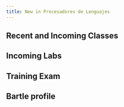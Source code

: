 ```yaml
---
title: New in Procesadores de Lenguajes
---
```



## Recent and Incoming Classes

<Redirect to="/clases/april/2024-04-30-leccion" title="2024-04-30-leccion" />

<Redirect to="/clases/april/2024-04-29-leccion" title="2024-04-29-leccion" />

<Redirect to="/clases/april/2024-04-24-leccion" title="2024-04-24-leccion" />


## Incoming Labs

<Redirect to="/labs/tfa" title="TFA" />

<Redirect to="/labs/egg-2-js" title="Lab  Egg to JS translator" />

<Redirect to="/labs/extended-egg-interpreter" title="Lab Extended Egg Interpreter" />

## Training Exam

<Redirect to="/labs/training-exam" title="Training Exam" />

## Bartle profile

<Redirect to="/user#player" title="My Bartle profile" />

